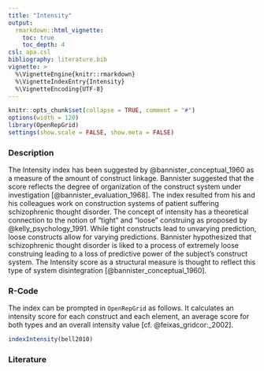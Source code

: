 ```yaml
---
title: "Intensity"
output: 
  rmarkdown::html_vignette:
    toc: true
    toc_depth: 4
csl: apa.csl
bibliography: literature.bib
vignette: >
  %\VignetteEngine{knitr::rmarkdown}
  %\VignetteIndexEntry{Intensity}
  %\VignetteEncoding{UTF-8}
---
```


```r
knitr::opts_chunk$set(collapse = TRUE, comment = "#")
options(width = 120)
library(OpenRepGrid)
settings(show.scale = FALSE, show.meta = FALSE)
```


### Description

The Intensity index has been suggested by @bannister_conceptual_1960 as a measure of the amount of construct linkage. Bannister suggested that the score reflects the degree of organization of the construct system under investigation [@bannister_evaluation_1968]. The index resulted from his and his colleagues work on construction systems of patient suffering schizophrenic thought disorder. The concept of intensity has a theoretical connection to the notion of "tight" and "loose" construing as proposed by @kelly_psychology_1991. While tight constructs lead to unvarying prediction, loose constructs allow for varying predictions. Bannister hypothesized that schizophrenic thought disorder is liked to a process of extremely loose construing leading to a loss of predictive power of the subject’s construct system. The Intensity score as a structural measure is thought to reflect this type of system disintegration [@bannister_conceptual_1960].


### R-Code

The index can be prompted in `OpenRepGrid` as follows. It calculates an intensity score for each construct and each element, an average score for both types and an overall intensity value [cf. @feixas_gridcor:_2002].

```r
indexIntensity(bell2010)
```


### Literature 

<!-- OLD LITERATURE
Bannister, D. (1960). Conceptual structure in thought-disordered schizophrenics. The Journal of mental science, 106, 1230-49.
Bannister, D., & Mair, J. M. M. (1968). The evaluation of personal constructs. London: Academic Press.
Feixas, G., & Cornejo, J. M. (2002). GRIDCOR: Correspondence Analysis for Grid Data (version 4.0). Barcelona: Centro de Terapia Cognitiva. Retrieved from www.terapiacognitiva.net/record.
Kelly, G. A. (1991). The Psychology of Personal Constructs. Volume One: Theory and Personality. Routledge.
-->
